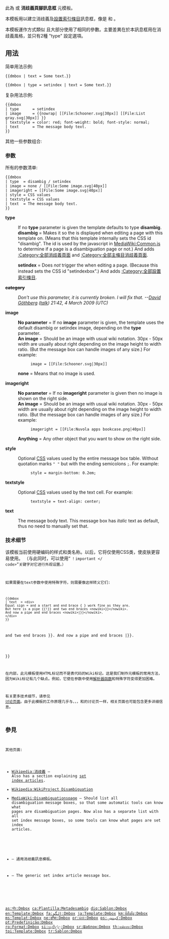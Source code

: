 <noinclude>{{Documentation subpage}}</noinclude>
{{high-use|43929}}
<!-- 在本行下編輯模板說明 -->

{{mbox templates}}
此為 {{tl|dmbox}} 或 '''消歧義頁腳訊息框''' 元模板。

本模板用以建立消歧義及[[Wikipedia:消歧義#設置索引條目|設置索引條目]]訊息框，像是 {{tl|disambig}} 和 {{tl|shipindex}}。

本模板運作方式類似 {{tl|ambox}} 且大部分使用了相同的參數。主要差異在於本訊息框用在消歧義風格，並只有2種 "type" 設定選項。

== 用法 ==

简单用法示例:

<pre>
{{dmbox | text = Some text.}}
</pre>

{{dmbox | text = Some text.}}

<pre>
{{dmbox | type = setindex | text = Some text.}}
</pre>

{{dmbox | type = setindex | text = Some text.}}

复杂用法示例:

<pre>
{{dmbox
| type      = setindex
| image     = {{nowrap| [[File:Schooner.svg|30px]] [[File:List gray.svg|30px]] }}
| textstyle = color: red; font-weight: bold; font-style: normal;
| text      = The message body text.
}}
</pre>

{{dmbox
| type      = setindex
| image     = {{nowrap| [[File:Schooner.svg|30px]] [[File:List gray.svg|30px]] }}
| textstyle = color: red; font-weight: bold; font-style: normal;
| text      = The message body text.
}}

其他一些参数组合:

{{dmbox
| text  = No type and no image given ('''default''')
}}
{{dmbox
| image = none
| text  = No type and '''image=none''' – No image is used and the '''text''' uses the whole message box area.
}}

{{dmbox
| type = setindex
| imageright = [[File:Schooner.svg|33px]] 
| text  = type = setindex <br> imageright = <nowiki>[[File:Schooner.svg|33px]]</nowiki>
}}

{{dmbox
| type = setindex
| imageright = [[File:Schooner.svg|33px]]
| text  = 
This article includes a [[Wikipedia:WikiProject Ships/Guidelines#Index pages|list of ships]] with the same or similar names. If an [[Special:Whatlinkshere/{{NAMESPACE}}:{{PAGENAME}}|internal link]] for a specific ship referred you to this page, you may wish to change the link to point directly to the intended ship article, if one exists.
}}

=== 参数 ===

所有的参数清单:

<pre>
{{dmbox
| type  = disambig / setindex
| image = none / [[File:Some image.svg|40px]]
| imageright = [[File:Some image.svg|40px]]
| style = CSS values
| textstyle = CSS values
| text  = The message body text. 
}}
</pre>

'''type'''
:If no '''type''' parameter is given the template defaults to type '''disambig'''. 
:'''disambig''' = Makes it so the {{tl|disambig editintro}} is displayed when editing a page with this template on. (Means that this template internally sets the CSS id "disambig". The id is used by the javascript in [[MediaWiki:Common.js]] to determine if a page is a disambiguation page or not.) And adds [[:Category:全部消歧義頁面]] and [[:Category:全部主條目消歧義頁面]].

:'''setindex''' = Does ''not'' trigger the {{tl|disambig editintro}} when editing a page. (Because this instead sets the CSS id "setindexbox".) And adds [[:Category:全部設置索引條目]].

<s>'''category'''</s>
:''Don't use this parameter, it is currently broken. I will fix that. --[[User:Davidgothberg|David Göthberg]] ([[User talk:Davidgothberg|talk]]) 21:42, 4 March 2009 (UTC)''

'''image'''
:'''No parameter''' = If no '''image''' parameter is given, the template uses the default disambig or setindex image, depending on the '''type''' parameter.
:'''An image''' = Should be an image with usual wiki notation. 30px - 50px width are usually about right depending on the image height to width ratio. (But the message box can handle images of any size.) For example: 
::<code><nowiki>image = [[File:Schooner.svg|30px]]</nowiki></code>
:'''none''' = Means that no image is used.

'''imageright'''
:'''No parameter''' = If no '''imageright''' parameter is given then no image is shown on the right side.
:'''An image''' = Should be an image with usual wiki notation. 30px - 50px width are usually about right depending on the image height to width ratio. (But the message box can handle images of any size.) For example: 
::<code><nowiki>imageright = [[File:Nuvola apps bookcase.png|40px]]</nowiki></code>
:'''Anything''' = Any other object that you want to show on the right side.

'''style'''
:Optional [[Cascading Style Sheets|CSS]] values used by the entire message box table. Without quotation marks <code>" "</code> but with the ending semicolons <code>;</code>. For example:
::<code>style = margin-bottom: 0.2em;</code>

'''textstyle'''
:Optional [[Cascading Style Sheets|CSS]] values used by the text cell. For example:
::<code>textstyle = text-align: center;</code>

'''text'''
:The message body text. This message box has ''italic'' text as default, thus no need to manually set that.

=== 技术细节 ===

该模板当前使用硬编码的样式和类名称。以后，它将仅使用CSS类，使皮肤更容易使用。 （与此同时，可以使用“ <code>！important </ code>”关键字对它进行外观设置。）

如果需要在text参数中使用特殊字符，则需要像这样转义它们: 

<pre>
{{dmbox
| text  = <div>
Equal sign = and a start and end brace { } work fine as they are. 
But here is a pipe {{!}} and two end braces <nowiki>}}</nowiki>. 
And now a pipe and end braces <nowiki>|}}</nowiki>.
</div>
}}
</pre>

{{dmbox
| text  = <div>
Equal sign = and a start and end brace { } work fine as they are. 
But here is a pipe {{!}} and two end braces <nowiki>}}</nowiki>. 
And now a pipe and end braces <nowiki>|}}</nowiki>.
</div>
}}

在内部，此元模板使用HTML标记而不是表代码的Wiki标记。这是我们制作元模板的常用方法，因为Wiki标记有几个缺点。例如，它使在参数中使用[[m：Help：ParserFunctions |解析器函数]]和特殊字符变得更加困难。

有关更多技术细节，请参见[[Template talk：Dmbox | 讨论页面]]。由于此模板的工作原理几乎与{{tl | ambox}}，{{tl | tmbox}}，{{tl | imbox}}，{{tl | cmbox}}和{{tl | ombox}}的讨论页一样，相关页面也可能包含更多详细信息。

== 參見 ==

{{Mbox templates see also}}


其他页面:

* [[Wikipedia:消歧義]] – Also has a section explaining [[Wikipedia:Disambiguation#Set index articles|set index articles]].
* [[Wikipedia:WikiProject Disambiguation]]
* [[MediaWiki:Disambiguationspage]] – Should list all disambiguation message boxes, so that some automatic tools can know what pages are disambiguation pages. Now also has a separate list with all set index message boxes, so some tools can know what pages are set index articles.

* {{tl|disambig}} – 通用消歧義訊息模板。
* {{tl|SIA}} – The generic set index article message box.

<includeonly>
<!-- 本行下加入模板的分類 -->
[[Category:維基百科元模板|{{PAGENAME}}]]
[[Category:消歧義模板|{{PAGENAME}}]]

<!-- 本行下加入模板的跨語言鏈接 -->
[[as:সাঁচ:Dmbox]]
[[ca:Plantilla:Metadesambig]]
[[diq:Şablon:Dmbox]]
[[en:Template:Dmbox]]
[[fa:الگو:Dmbox]]
[[ja:Template:Dmbox]]
[[km:ទំព័រគំរូ:Dmbox]]
[[ms:Templat:Dmbox]]
[[ne:ढाँचा:Dmbox]]
[[or:ଛାଞ୍ଚ:Dmbox]]
[[ps:کينډۍ:Dmbox]]
[[pt:Predefinição:Dmbox]]
[[ro:Format:Dmbox]]
[[si:සැකිල්ල:Dmbox]]
[[sr:Шаблон:Dmbox]]
[[th:แม่แบบ:Dmbox]]
[[tpi:Template:Dmbox]]
[[tr:Şablon:Dmbox]]
</includeonly>